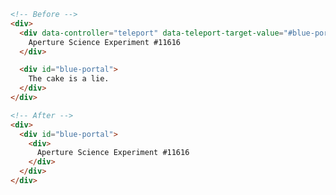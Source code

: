 ```html
<!-- Before -->
<div>
  <div data-controller="teleport" data-teleport-target-value="#blue-portal" data-teleport-insert-value="replaceInner">
    Aperture Science Experiment #11616
  </div>

  <div id="blue-portal">
    The cake is a lie.
  </div>
</div>

<!-- After -->
<div>
  <div id="blue-portal">
    <div>
      Aperture Science Experiment #11616
    </div>
  </div>
</div>
```